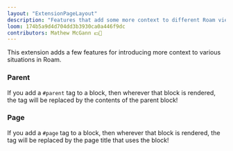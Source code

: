 ```yaml
---
layout: "ExtensionPageLayout"
description: "Features that add some more context to different Roam views!"
loom: 174b5a9d4d704dd3b3930ca0a446f9dc
contributors: Mathew McGann 💵📓
---
```


This extension adds a few features for introducing more context to various situations in Roam.

### Parent

If you add a `#parent` tag to a block, then wherever that block is rendered, the tag will be replaced by the contents of the parent block!

### Page

If you add a `#page` tag to a block, then wherever that block is rendered, the tag will be replaced by the page title that uses the block!
